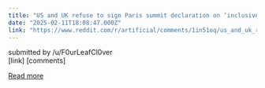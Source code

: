 ```yaml
---
title: "US and UK refuse to sign Paris summit declaration on ‘inclusive’ AI"
date: "2025-02-11T18:08:47.000Z"
link: "https://www.reddit.com/r/artificial/comments/1in51oq/us_and_uk_refuse_to_sign_paris_summit_declaration/"
---
```


submitted by    /u/F0urLeafCl0ver  
 [link]   [comments]

[Read more](https://www.reddit.com/r/artificial/comments/1in51oq/us_and_uk_refuse_to_sign_paris_summit_declaration/)
